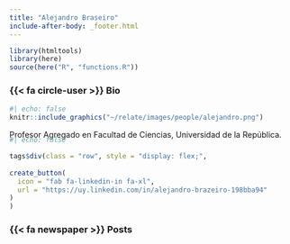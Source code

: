 ```yaml
---
title: "Alejandro Braseiro"
include-after-body: _footer.html
---
```


```r
library(htmltools)
library(here)
source(here("R", "functions.R"))
```

### {{< fa circle-user >}} Bio 

:::{.bio-row}
:::{.bio-column-right}

```r
#| echo: false
knitr::include_graphics("~/relate/images/people/alejandro.png")
```
:::

:::{.bio-column-left}
Profesor Agregado en Facultad de Ciencias, Universidad de la República.
:::
:::

:::{.column-body style="margin-top:-20px;"}
```r
#| echo: false

tags$div(class = "row", style = "display: flex;",
         
create_button(
  icon = "fab fa-linkedin-in fa-xl",
  url = "https://uy.linkedin.com/in/alejandro-brazeiro-198bba94"
)
)
```
:::

### {{< fa newspaper >}} Posts 



